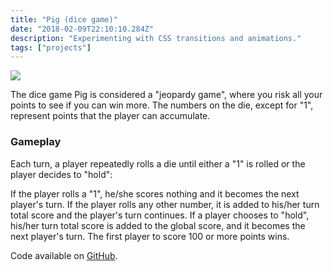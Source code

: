 ```yaml
---
title: "Pig (dice game)"
date: "2018-02-09T22:10:10.284Z"
description: "Experimenting with CSS transitions and animations."
tags: ["projects"]
---
```


<Img
  src="/images/posts/pig-game.png"
  width={2154}
  height={1232}
  caption="Pig Game"
/>

The dice game Pig is considered a "jeopardy game", where you risk all your points to see if you can win more. The numbers on the die, except for "1", represent points that the player can accumulate.

### Gameplay

Each turn, a player repeatedly rolls a die until either a "1" is rolled or the player decides to "hold":

If the player rolls a "1", he/she scores nothing and it becomes the next player's turn.
If the player rolls any other number, it is added to his/her turn total score and the player's turn continues.
If a player chooses to "hold", his/her turn total score is added to the global score, and it becomes the next player's turn.
The first player to score 100 or more points wins.

Code available on [GitHub](https://github.com/eneax/Pig_Game).
